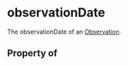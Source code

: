 # observationDate

The observationDate of an <a class="localLink" href="/Observation">Observation</a>.

## Property of




